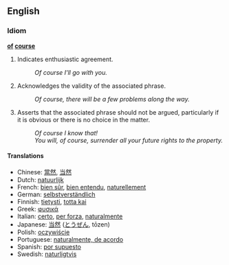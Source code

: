 ==English==

===Idiom===
'''[[of]] [[course]]'''

# Indicates enthusiastic agreement.
#: ''Of course I'll go with you.''
# Acknowledges the validity of the associated phrase.
#: ''Of course, there will be a few problems along the way.''
# Asserts that the associated phrase should not be argued, particularly if it is obvious or there is no choice in the matter.
#: ''Of course I know that!''
#: ''You will, of course, surrender all your future rights to the property.''


====Translations====
*Chinese: [[當然]], [[当然]]
*Dutch: [[natuurlijk]]
*French: [[bien sûr]], [[bien entendu]], [[naturellement]]
*German: [[selbstverständlich]]
*Finnish: [[tietysti]], [[totta kai]]
*Greek: [[φυσικά]]
*Italian: [[certo]], [[per forza]], [[naturalmente]]
*Japanese: [[当然]] ([[とうぜん]], tōzen)
*Polish: [[oczywiście]]
*Portuguese: [[naturalmente, de acordo]]
*Spanish: [[por supuesto]]
*Swedish: [[naturligtvis]]